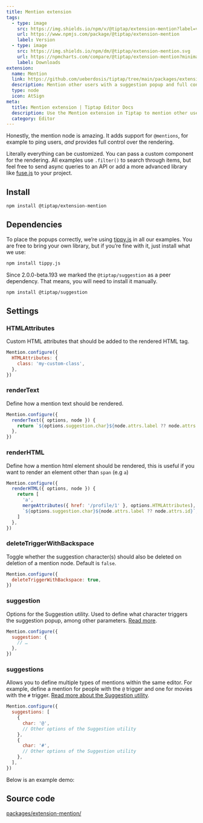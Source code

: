 ```yaml
---
title: Mention extension
tags:
  - type: image
    src: https://img.shields.io/npm/v/@tiptap/extension-mention?label=version
    url: https://www.npmjs.com/package/@tiptap/extension-mention
    label: Version
  - type: image
    src: https://img.shields.io/npm/dm/@tiptap/extension-mention.svg
    url: https://npmcharts.com/compare/@tiptap/extension-mention?minimal=true
    label: Downloads
extension:
  name: Mention
  link: https://github.com/ueberdosis/tiptap/tree/main/packages/extension-mention
  description: Mention other users with a suggestion popup and full control over the rendering.
  type: node
  icon: AtSign
meta:
  title: Mention extension | Tiptap Editor Docs
  description: Use the Mention extension in Tiptap to mention other users with a suggestion popup. Learn more in our docs!
  category: Editor
---
```



Honestly, the mention node is amazing. It adds support for `@mentions`, for example to ping users, _and_ provides full control over the rendering.

Literally everything can be customized. You can pass a custom component for the rendering. All examples use `.filter()` to search through items, but feel free to send async queries to an API or add a more advanced library like [fuse.js](https://fusejs.io/) to your project.

<CodeDemo path="/Nodes/Mention" />

## Install

```bash
npm install @tiptap/extension-mention
```

## Dependencies

To place the popups correctly, we’re using [tippy.js](https://atomiks.github.io/tippyjs/) in all our examples. You are free to bring your own library, but if you’re fine with it, just install what we use:

```bash
npm install tippy.js
```

Since 2.0.0-beta.193 we marked the `@tiptap/suggestion` as a peer dependency. That means, you will need to install it manually.

```bash
npm install @tiptap/suggestion
```

## Settings

### HTMLAttributes

Custom HTML attributes that should be added to the rendered HTML tag.

```js
Mention.configure({
  HTMLAttributes: {
    class: 'my-custom-class',
  },
})
```

### renderText

Define how a mention text should be rendered.

```js
Mention.configure({
  renderText({ options, node }) {
    return `${options.suggestion.char}${node.attrs.label ?? node.attrs.id}`
  },
})
```

### renderHTML

Define how a mention html element should be rendered, this is useful if you want to render an element other than `span` (e.g `a`)

```js
Mention.configure({
  renderHTML({ options, node }) {
    return [
      'a',
      mergeAttributes({ href: '/profile/1' }, options.HTMLAttributes),
      `${options.suggestion.char}${node.attrs.label ?? node.attrs.id}`,
    ]
  },
})
```

### deleteTriggerWithBackspace

Toggle whether the suggestion character(s) should also be deleted on deletion of a mention node. Default is `false`.

```js
Mention.configure({
  deleteTriggerWithBackspace: true,
})
```

### suggestion

Options for the Suggestion utility. Used to define what character triggers the suggestion popup, among other parameters. [Read more](/editor/api/utilities/suggestion).

```js
Mention.configure({
  suggestion: {
    // …
  },
})
```

### suggestions

Allows you to define multiple types of mentions within the same editor. For example, define a mention for people with the `@` trigger and one for movies with the `#` trigger. [Read more about the Suggestion utility](/editor/api/utilities/suggestion).

```js
Mention.configure({
  suggestions: [
    {
      char: '@',
      // Other options of the Suggestion utility
    },
    {
      char: '#',
      // Other options of the Suggestion utility
    },
  ],
})
```

Below is an example demo:

<CodeDemo path="/Examples/MultiMention" />

## Source code

[packages/extension-mention/](https://github.com/ueberdosis/tiptap/blob/main/packages/extension-mention/)
